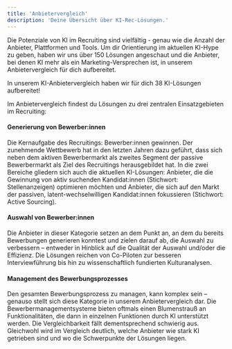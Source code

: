 ```yaml
---
title: 'Anbietervergleich'
description: 'Deine Übersicht über KI-Rec-Lösungen.'
---
```


Die Potenziale von KI im Recruiting sind vielfältig - genau wie die Anzahl der Anbieter, Plattformen und Tools. Um dir 
Orientierung im aktuellen KI-Hype zu geben, haben wir uns über 150 Lösungen angeschaut und die Anbieter, bei denen KI 
mehr als ein Marketing-Versprechen ist, in unserem Anbietervergleich für dich aufbereitet. 

<Card title="Hier geht's zum Download" icon="link" href="/content/components/card-group">
  In unserem KI-Anbietervergleich haben wir für dich 38 KI-Lösungen aufbereitet! 
</Card>

Im Anbietervergleich findest du Lösungen zu drei zentralen Einsatzgebieten im Recruiting: 

#### Generierung von Bewerber:innen ####

Die Kernaufgabe des Recruitings: Bewerber:innen gewinnen. Der zunehmende Wettbewerb hat in den letzten Jahren dazu geführt, 
dass sich neben dem aktiven Bewerbermarkt als zweites Segment der passive Bewerbermarkt als Ziel des Recruitings herausgebildet 
hat. In die zwei Bereiche gliedern sich auch die aktuellen KI-Lösungen: Anbieter, die die Gewinnung von aktiv suchenden 
Kandidat:innen (Stichwort: Stellenanzeigen) optimieren möchten und Anbieter, die sich auf den Markt der passiven, 
latent-wechselwilligen Kandidat:innen fokussieren (Stichwort: Active Sourcing). 

#### Auswahl von Bewerber:innen ####

Die Anbieter in dieser Kategorie setzen an dem Punkt an, an dem du bereits Bewerbungen generieren konntest und
 zielen darauf ab, die Auswahl zu verbessern – entweder in Hinblick auf die Qualität der Auswahl und/oder die Effizienz. 
 Die Lösungen reichen von Co-Piloten zur besseren Interviewführung bis hin zu wissenschaftlich fundierten Kulturanalysen. 

#### Management des Bewerbungsprozesses ####

Den gesamten Bewerbungsprozess zu managen, kann komplex sein – genauso stellt sich diese Kategorie in unserem 
Anbietervergleich dar. Die Bewerbermanagementsysteme bieten oftmals einen Blumenstrauß an Funktionalitäten, die dann in 
einzelnen Funktionen durch KI unterstützt werden. Die Vergleichbarkeit fällt dementsprechend schwierig aus. 
Gleichwohl wird im Vergleich deutlich, welche Anbieter wie stark KI getrieben sind und wo die Schwerpunkte der Lösungen liegen.
<!-- mod -->